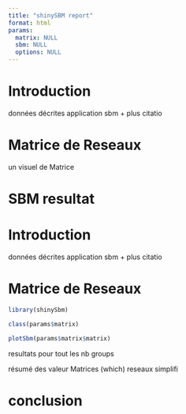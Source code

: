 ```yaml
---
title: "shinySBM report"
format: html
params:
  matrix: NULL
  sbm: NULL
  options: NULL
---
```


# Introduction

données décrites
application sbm + plus citatio

# Matrice de Reseaux

un visuel de Matrice

# SBM resultat

# Introduction

données décrites
application sbm + plus citatio

# Matrice de Reseaux

```r
library(shinySbm)
```


```r
class(params$matrix)
```

```r
plotSbm(params$matrix$matrix)
```

resultats pour tout les nb groups

résumé des valeur
Matrices (which)
reseaux simplifi

# conclusion
